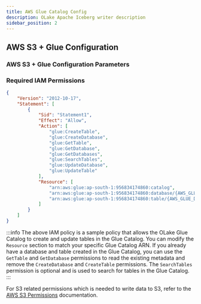 ```yaml
---
title: AWS Glue Catalog Config
description: OLake Apache Iceberg writer description
sidebar_position: 2
---
```


## AWS S3 + Glue Configuration

<GlueIcebergWriterConfig/>

### AWS S3 + Glue Configuration Parameters

<GlueIcebergWriterConfigDetails/>

### Required IAM Permissions

```json
{
    "Version": "2012-10-17",
    "Statement": [
        {
            "Sid": "Statement1",
            "Effect": "Allow",
            "Action": [
                "glue:CreateTable",
                "glue:CreateDatabase",
                "glue:GetTable",
                "glue:GetDatabase",
                "glue:GetDatabases",
                "glue:SearchTables",
                "glue:UpdateDatabase",
                "glue:UpdateTable"
            ],
            "Resource": [
                "arn:aws:glue:ap-south-1:956834174860:catalog",
                "arn:aws:glue:ap-south-1:956834174860:database/{AWS_GLUE_DATABASE_NAME}",
                "arn:aws:glue:ap-south-1:956834174860:table/{AWS_GLUE_DATABASE_NAME}/*"
            ]
        }
    ]
}
```

:::info
The above IAM policy is a sample policy that allows the OLake Glue Catalog to create and update tables in the Glue Catalog. You can modify the `Resource` section to match your specific Glue Catalog ARN. If you already have a database and table created in the Glue Catalog, you can use the `GetTable` and `GetDatabase` permissions to read the existing metadata and remove the `CreateDatabase` and `CreateTable` permissions. The `SearchTables` permission is optional and is used to search for tables in the Glue Catalog.
:::

For S3 related permissions which is needed to write data to S3, refer to the [AWS S3 Permissions](../../s3/overview#iam-permissions-required) documentation.
